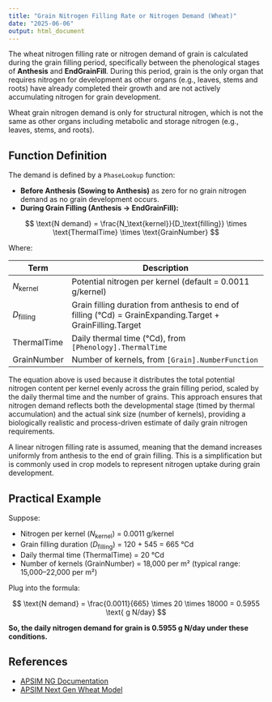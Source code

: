 ```yaml
---
title: "Grain Nitrogen Filling Rate or Nitrogen Demand (Wheat)"
date: "2025-06-06"
output: html_document
---
```



The wheat nitrogen filling rate or nitrogen demand of grain is calculated during the grain filling period, specifically between the phenological stages of **Anthesis** and **EndGrainFill**. During this period, grain is the only organ that requires nitrogen for development as other organs (e.g., leaves, stems and roots) have already completed their growth and are not actively accumulating nitrogen for grain development.

Wheat grain nitrogen demand is only for structural nitrogen, which is not the same as other organs including metabolic and storage nitrogen (e.g., leaves, stems, and roots).

## Function Definition

The demand is defined by a `PhaseLookup` function:

- **Before Anthesis (Sowing to Anthesis)** as zero for no grain nitrogen demand as no grain development occurs.
- **During Grain Filling (Anthesis → EndGrainFill):**

$$
\text{N demand} = \frac{N_\text{kernel}}{D_\text{filling}} \times \text{ThermalTime} \times \text{GrainNumber}
$$

Where:

| Term           | Description                                                                 |
|----------------|-----------------------------------------------------------------------------|
| $N_\text{kernel}$ | Potential nitrogen per kernel (default = 0.0011 g/kernel)                  |
| $D_\text{filling}$ | Grain filling duration from anthesis to end of filling (°Cd) = GrainExpanding.Target + GrainFilling.Target |
| ThermalTime    | Daily thermal time (°Cd), from `[Phenology].ThermalTime`                     |
| GrainNumber    | Number of kernels, from `[Grain].NumberFunction`                             |

  
The equation above is used because it distributes the total potential nitrogen content per kernel evenly across the grain filling period, scaled by the daily thermal time and the number of grains. This approach ensures that nitrogen demand reflects both the developmental stage (timed by thermal accumulation) and the actual sink size (number of kernels), providing a biologically realistic and process-driven estimate of daily grain nitrogen requirements.

A linear nitrogen filling rate is assumed, meaning that the demand increases uniformly from anthesis to the end of grain filling. This is a simplification but is commonly used in crop models to represent nitrogen uptake during grain development.



## Practical Example

Suppose:

- Nitrogen per kernel ($N_\text{kernel}$) = 0.0011 g/kernel
- Grain filling duration ($D_\text{filling}$) = 120 + 545 = 665 °Cd
- Daily thermal time (ThermalTime) = 20 °Cd
- Number of kernels (GrainNumber) = 18,000 per m² (typical range: 15,000–22,000 per m²)

Plug into the formula:

$$
\text{N demand} = \frac{0.0011}{665} \times 20 \times 18000 = 0.5955 \text{ g N/day}
$$

**So, the daily nitrogen demand for grain is 0.5955 g N/day under these conditions.**


## References

- [APSIM NG Documentation](https://apsimnextgeneration.netlify.app/)
- [APSIM Next Gen Wheat Model](https://github.com/APSIMInitiative/ApsimX/blob/master/Models/Resources/Wheat.json)

